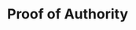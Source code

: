 ---
title: Proof of Authority
description: Learn about Proof of Authority on an Avalanche L1.
updated: 2025-03-13
authors: [owenwahlgren]
icon: Smile
---